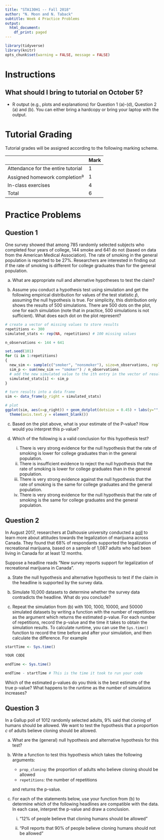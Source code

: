 ```yaml
---
title: "STA130H1 -- Fall 2018"
author: "N. Moon and N. Taback"
subtitle: Week 4 Practice Problems 
output:
  html_document:
    df_print: paged
---
```



```r
library(tidyverse)
library(knitr)
opts_chunk$set(warning = FALSE, message = FALSE) 
```


# Instructions

## What should I bring to tutorial on October 5?

- R output (e.g., plots and explanations) for Question 1 (a)-(d), Question 2 (a) and (b).  You can either bring a hardcopy or bring your laptop with the output.

# Tutorial Grading

Tutorial grades will be assigned according to the following marking scheme.

|                                    | Mark |
|------------------------------------|------|
| Attendance for the entire tutorial | 1    |
| Assigned homework completion^a^    | 1    |
| In-class exercises                 | 4    |
| Total                              | 6    |




# Practice Problems

## Question 1

One survey showed that among 785 randomly selected subjects who completed four years of college, 144 smoke and 641 do not (based on data from the American Medical Association). The rate of smoking in the general population is reported to be 27%. Researchers are interested in finding out if the rate of smoking is different for college graduates than for the general population.

(a) What are appropriate null and alternative hypotheses to test the claim?






(b) Assume you conduct a hypothesis test using simulation and get the following empirical distribution for values of the test statistic $\hat{p}$, assuming the null hypothesis is true. For simplicity, this distribution only shows the results of 500 simulations. There are 500 dots on the plot, one for each simulation (note that in practice, 500 simulations is not sufficient).  What does each dot on the plot represent?

```r
# create a vector of missing values to store results
repetitions <- 300
simulated_stats <- rep(NA, repetitions) # 100 missing values

n_observations <- 144 + 641

set.seed(101)
for (i in 1:repetitions)
{
  new_sim <- sample(c("smoker", "nonsmoker"), size=n_observations, replace=TRUE, prob=c(0.27, 1-0.27))
  sim_p <- sum(new_sim == "smoker") / n_observations
  # add the new simulated value to the ith entry in the vector of results
  simulated_stats[i] <- sim_p
}

# turn results into a data frame
sim <- data_frame(p_right = simulated_stats)

# plot
ggplot(sim, aes(x=p_right)) + geom_dotplot(dotsize = 0.45) + labs(y="", x="Proportion correct under H_0") +
  theme(axis.text.y = element_blank())
```




(c) Based on the plot above, what is your estimate of the P-value? How would you interpret this p-value?


(d) Which of the following is a valid conclusion for this hypothesis test?
    (i) There is very strong evidence for the null hypothesis that the rate of smoking is lower for college graduates than in the general population.
    (ii) There is insufficient evidence to reject the null hypothesis that the rate of smoking is lower for college graduates than in the general population.
    (iii) There is very strong evidence against the null hypothesis that the rate of smoking is the same for college graduates and the general population.
    (iv) There is very strong evidence for the null hypothesis that the rate of smoking is the same for college graduates and the general population.



## Question 2

In August 2017, researchers at Dalhousie university conducted a [poll]((https://cdn.dal.ca/content/dam/dalhousie/pdf/management/News/Preliminary%20results%20cannibis-infused%20foods%20EN.pdf)) to learn more about attitudes towards the legalization of marijuana across Canada. They found that 68% of respondants supported the legalization of recreational marijuana, based on a sample of 1,087 adults who had been living in Canada for at least 12 months.  

Suppose a headline reads "New survey reports  support for legalization of recreational marijuana in Canada".  

(a) State the null hypothesis and alternative hypothesis to test if the claim in the headline is supported by the survey data.


(b) Simulate 10,000 datasets to determine whether the survey data contradicts the headline.  What do you conclude?



(c) Repeat the simulation from (b) with 100, 1000, 10000, and 50000 simulated datasets by writing a function with the number of repetitions as the argument which returns the estimated p-value.  For each number of repetitions, record the p-value and the time it takes to obtain the simulation results.  To calculate runtime, you can use the `Sys.time()` function to record the time before and after your simulation, and then calculate the difference. For example

```r
startTime <- Sys.time()

YOUR CODE

endTime <- Sys.time()

endTime - startTime # This is the time it took to run your code

```


Which of the estimated p-values do you think is the best estimate of the true p-value?  What happens to the runtime as the number of simulations increases? 




## Question 3
In a Gallup poll of 1012 randomly selected adults, 9% said that cloning of humans should be allowed. We want to test the hypothesis that a proportion $c$ of adults believe cloning should be allowed.

(a) What are the (general) null hypothesis and alternative hypothesis for this test?


(b) Write a function to test this hypothesis which takes the following arguments:
    - `prop_cloning`: the proportion of adults  who believe cloning should be allowed
    - `repetitions`: the number of repetitions
    
    and returns the p-value.



    
(c) For each of the statements below, use your function from (b) to determine which of the following headlines are compatible with the data. In each case, interpret the p-value and draw a conclusion.
    (i)  "12% of people believe that cloning humans should be allowed"
    
    
    (ii)  "Poll reports that 90% of people believe cloning humans should not be allowed"
    






